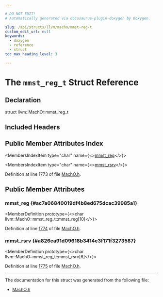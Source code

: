 ```yaml
---

# DO NOT EDIT!
# Automatically generated via docusaurus-plugin-doxygen by Doxygen.

slug: /api/structs/llvm/macho/mmst-reg-t
custom_edit_url: null
keywords:
  - doxygen
  - reference
  - struct
toc_max_heading_level: 3

---
```





# The `mmst_reg_t` Struct Reference

<DoxygenPage pluginConfig={pluginConfig}>



## Declaration

<CodeBlock>struct llvm::MachO::mmst_reg_t</CodeBlock>

## Included Headers

<IncludesList>
<IncludesListItem
  filePath="llvm/BinaryFormat/MachO.h"
  permalink="/docs/api/files/include/include/llvm/include/llvm/binaryformat/macho-h"
  isLocal="true" />
</IncludesList>

## Public Member Attributes Index

<MembersIndex>

<MembersIndexItem
  type="char"
  name={<><a href="#ac7a06840019df4b8ed675dcac39985a1">mmst&#95;reg</a></>}>
</MembersIndexItem>

<MembersIndexItem
  type="char"
  name={<><a href="#a826ca91d09618b3414e3f171f3273587">mmst&#95;rsrv</a></>}>
</MembersIndexItem>

</MembersIndex>


Definition at line 1773 of file <a href="/docs/api/files/include/include/llvm/include/llvm/binaryformat/macho-h">MachO.h</a>.

<SectionDefinition>

## Public Member Attributes

### mmst&#95;reg {#ac7a06840019df4b8ed675dcac39985a1}

<MemberDefinition
  prototype={<>char llvm::MachO::mmst&#95;reg&#95;t::mmst&#95;reg&#91;10&#93;</>}>

Definition at line <a href="/docs/api/files/include/include/llvm/include/llvm/binaryformat/macho-h/#l01774">1774</a> of file <a href="/docs/api/files/include/include/llvm/include/llvm/binaryformat/macho-h">MachO.h</a>.
</MemberDefinition>

### mmst&#95;rsrv {#a826ca91d09618b3414e3f171f3273587}

<MemberDefinition
  prototype={<>char llvm::MachO::mmst&#95;reg&#95;t::mmst&#95;rsrv&#91;6&#93;</>}>

Definition at line <a href="/docs/api/files/include/include/llvm/include/llvm/binaryformat/macho-h/#l01775">1775</a> of file <a href="/docs/api/files/include/include/llvm/include/llvm/binaryformat/macho-h">MachO.h</a>.
</MemberDefinition>

</SectionDefinition>

<hr/>

The documentation for this struct was generated from the following file:

<ul>
<li><a href="/docs/api/files/include/include/llvm/include/llvm/binaryformat/macho-h">MachO.h</a></li>
</ul>

</DoxygenPage>

